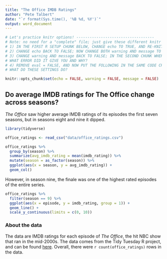 ```yaml
---
title: "The Office IMDB Ratings"
author: "Pete Talbert"
date: "`r format(Sys.time(), '%B %d, %Y')`"
output: word_document
---
```


```r
# Let's practice knitr options! -----------------------------------
# Note: no need for a "complete" file; just give these different knitr options a shot.
# 1) IN THE FIRST R SETUP CHUNK BELOW, CHANGE echo TO TRUE, AND RE-KNIT. HOW IS THE OUTPUT DIFFERENT?
# 2) CHANGE echo BACK TO FALSE; NOW CHANGE BOTH warning AND message TO TRUE, AND RE-KNIT. HOW IS THE OUTPUT DIFFERENT?
# 3) CHANGE warning AND message BACK TO FALSE; IN THE SECOND CHUNK WHERE WE IMPORT THE DATA, INSIDE THE CURLY BRACES TYPE eval = FALSE, AND RE-KNIT. 
# WHAT ERROR DID IT GIVE YOU AND WHY?
# 4) REMOVE eval = FALSE, AND NOW PUT THE FOLLOWING IN THE SAME CODE CHUNK: fig.width = 4, fig.height = 4, dpi = 700, AND RE-KNIT. 
# WHAT DO THESE SETTINGS DO?
```


```r
knitr::opts_chunk$set(echo = FALSE, warning = FALSE, message = FALSE)
```

## Do average IMDB ratings for The Office change across seasons?

*The Office* saw higher average IMDB ratings of its episodes the first seven seasons, but in seasons eight and nine it dipped.

```r
library(tidyverse)

office_ratings <- read_csv("data/office_ratings.csv")

office_ratings %>% 
  group_by(season) %>% 
  summarize(avg_imdb_rating = mean(imdb_rating)) %>% 
  mutate(season = as_factor(season)) %>% 
  ggplot(aes(x = season, y = avg_imdb_rating)) +
  geom_col()
```

However, in season nine, the finale was one of the highest rated episodes of the entire series.

```r
office_ratings %>% 
  filter(season == 9) %>% 
  ggplot(aes(x = episode, y = imdb_rating, group = 1)) +
  geom_line() +
  scale_y_continuous(limits = c(0, 10))
```

### About the data

The data are IMDB ratings for each episode of *The Office*, the hit NBC show that ran in the mid-2000s. The data comes from the Tidy Tuesday R project, and can be found [here](https://github.com/rfordatascience/tidytuesday/tree/master/data/2020/2020-03-17). Overall, there were `r count(office_ratings)` rows in the data.

